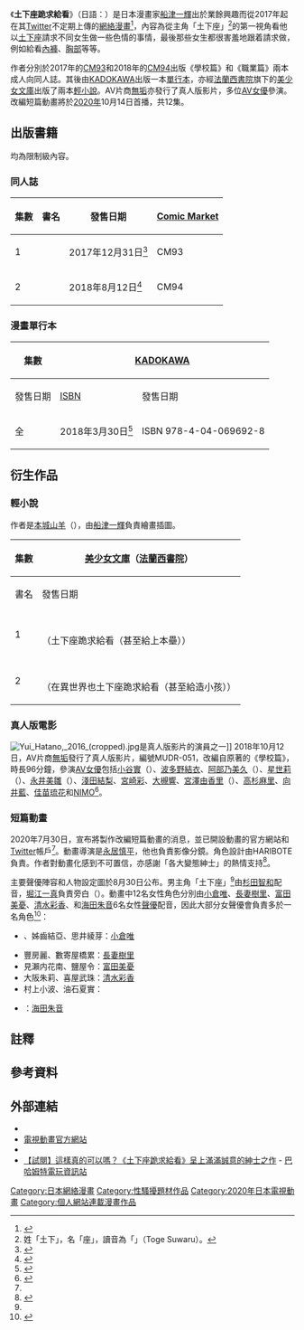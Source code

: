 {{Infobox animanga/Headerofja
|title= 土下座跪求給看
|image= 土下座で頼んでみた.jpg
|size= 
|caption= 漫畫中文版封面
|japanese= 土下座で頼んでみた
|english= 
|kana= 
|romaji= 
|genre= 
}}
{{Infobox animanga/name
|formal= {{Flagicon|TWN}} 土下座跪求給看
|common= 試著用土下座來拜託她們吧
}}
{{Infobox animanga/Manga
|作者= [[船津一輝|船津一輝]]
|出版社= {{Flagicon|JPN}} [[KADOKAWA|KADOKAWA]]<br/>{{Flagicon|TWN}} [[台灣角川|台灣角川]]
|其他出版社= 
|連載雜誌= 
|label= 
|發售日= {{Flagicon|JPN}} 2018年3月30日<br/>{{Flagicon|TWN}} 2019年8月1日
|開始= 
|結束= 
|冊數= 全1冊
|其他=    
}}
{{Infobox animanga/Novel
|輕小說= 是
|作者= [[本城山羊|本城山羊]]（{{lang|ja|ほんじょう山羊}}）
|插圖= 船津一輝
|出版社= {{Flagicon|JPN}} [[法蘭西書院|法蘭西書院]]
|label= [[美少女文庫|美少女文庫]]
|冊數= {{Flagicon|JPN}} 2冊（2018年11月）
}}
{{Infobox animanga/Video
| type            = live movie
| studio          = 無垢
| released        = 2018年10月12日
| runtime         = 96分鐘
}}
{{Infobox animanga/TVAnime
| 圖像 = 
| 尺寸 = 
| 原作 = 船津一輝
| 導演 = [[永居慎平|永居慎平]]
| 人物設定 = HARIBOTE
| 播放開始 = [[日本動畫列表_(2020年)|2020年]]10月14日
| 播放結束 = 12月30日
| 代理發行 = {{Flagicon|TWN}} [[提恩傳媒|提恩傳媒]]
| 播放電視台 = [[AT-X|AT-X]]
| 網絡 = {{Flagicon|TWN}} [[巴哈姆特動畫瘋|巴哈姆特動畫瘋]]
| 版權 = {{lang|ja|ふなつかずき / DMM pictures}}
}}
{{Infobox animanga/Footerofja}}
《'''土下座跪求給看'''》（日語：{{lang|ja|土下座で頼んでみた}}）是日本漫畫家[[船津一輝|船津一輝]]出於業餘興趣而從2017年起在其[[Twitter|Twitter]]不定期上傳的[[網絡漫畫|網絡漫畫]]<ref name="natalie">{{cite web|url=https://natalie.mu/comic/news/389766|script-title=ja:ふなつかずきの同人作品「土下座で頼んでみた」ショートアニメ化が決定|work=[[Natalie_(網站)|Natalie]]|publisher=|date=2020-07-30|accessdate=2020-07-30|language=ja|archive-date=2020-08-30|archive-url=https://web.archive.org/web/20200830133744/https://natalie.mu/comic/news/389766|dead-url=no}}</ref>，內容為從主角「土下座」<ref name="name" group="註">姓「土下」，名「座」，讀音為「{{lang|ja|どげ すわる}}」（Toge Suwaru）。</ref>的第一視角看他以[[土下座|土下座]]請求不同女生做一些色情的事情，最後那些女生都很害羞地跟着請求做，例如給看[[女式內褲|內褲]]、[[胸部|胸部]]等等。

作者分別於2017年的[[Comic_Market|CM93]]和2018年的[[Comic_Market|CM94]]出版《學校篇》和《職業篇》兩本成人向同人誌。其後由[[KADOKAWA|KADOKAWA]]出版一本[[單行本|單行本]]，亦經[[法蘭西書院|法蘭西書院]]旗下的[[美少女文庫|美少女文庫]]出版了兩本[[輕小說|輕小說]]。AV片商[[無垢|無垢]]亦發行了真人版影片，多位[[AV女優|AV女優]]參演。改編短篇動畫將於[[日本動畫列表_(2020年)|2020年]]10月14日首播，共12集。

== 出版書籍 ==
均為限制級內容。

=== 同人誌 ===
{| class=wikitable style="font-size:small;"
!集數
!書名!!發售日期!![[Comic_Market|Comic Market]]
|-
! 1                                      
| {{lang|ja|土下座で頼んでみた～学校編～}} || 2017年12月31日<ref>{{cite web|url=https://www.melonbooks.co.jp/detail/detail.php?product_id=318537&adult_view=1|script-title=ja:土下座で頼んでみた～学校編～|publisher=MELONBOOKS|accessdate=2020-07-30|language=ja|archive-date=2021-05-19|archive-url=https://web.archive.org/web/20210519010656/https://www.melonbooks.co.jp/detail/detail.php?product_id=318537&adult_view=1}}</ref> || CM93
|-
! 2                                      
| {{lang|ja|土下座で頼んでみた～職業編～}} || 2018年8月12日<ref>{{cite web|url=https://www.melonbooks.co.jp/detail/detail.php?product_id=384881&adult_view=1|script-title=ja:土下座で頼んでみた～職業編～|publisher=MELONBOOKS|accessdate=2020-07-30|language=ja|archive-date=2021-06-24|archive-url=https://web.archive.org/web/20210624230309/https://www.melonbooks.co.jp/detail/detail.php?product_id=384881&adult_view=1}}</ref> || CM94
|}

=== 漫畫單行本 ===
{| class=wikitable style="font-size:small;"
!rowspan="2"|集數
!colspan="2"|{{flagicon|JPN}} [[KADOKAWA|KADOKAWA]]
!colspan="2"|{{flagicon|TWN}} [[台灣角川|台灣角川]]
|-
!發售日期!![[ISBN|ISBN]]!!發售日期!!ISBN
|-
! 全                                
| 2018年3月30日<ref>{{cite web|url=https://www.kadokawa.co.jp/product/321710000255/|script-title=ja:土下座で頼んでみた ふなつ　かずき：コミック|publisher=[[KADOKAWA|KADOKAWA]]|accessdate=2020-07-30|language=ja|archive-date=2020-11-28|archive-url=https://web.archive.org/web/20201128053840/https://www.kadokawa.co.jp/product/321710000255/|dead-url=no}}</ref> || ISBN 978-4-04-069692-8
| 2019年8月1日<ref>{{cite web|url=https://www.kadokawa.com.tw/product_detail10487.htm|title=土下座跪求給看|publisher=[[台灣角川|台灣角川]]|accessdate=2020-07-30|archive-date=2021-04-12|archive-url=https://web.archive.org/web/20210412190543/https://www.kadokawa.com.tw/product_detail10487.htm}}</ref> || ISBN 978-957-743125-7
|}

== 衍生作品 ==
=== 輕小說 ===
作者是[[本城山羊|本城山羊]]（{{lang|ja|ほんじょう山羊}}），由[[船津一輝|船津一輝]]負責繪畫插圖。
{| class=wikitable style="font-size:small;"
!rowspan="2"|集數
!colspan="3"|{{flagicon|JPN}} [[美少女文庫|美少女文庫]]（[[法蘭西書院|法蘭西書院]]）
|-
!書名!!發售日期!![[ISBN|ISBN]]
|-
! 1                                      
| {{lang|ja|土下座で（本番まで）頼んでみた}}<br/>（土下座跪求給看（甚至給上本壘）） || 2018年6月18日<ref>{{cite web|url=https://www.bishojobunko.jp/c/item/82960021064350000000.html|script-title=ja:土下座で（本番まで）頼んでみた|publisher=[[法蘭西書院|法蘭西書院]]|accessdate=2020-07-30|language=ja|archive-date=2019-09-04|archive-url=https://web.archive.org/web/20190904000449/http://www.bishojobunko.jp/c/item/82960021064350000000.html|dead-url=no}}</ref> || ISBN 978-482966435-3
|-
! 2                                      
| {{lang|ja|異世界でも土下座で（子作りまで）頼んでみた}}<br/>（在異世界也土下座跪求給看（甚至給造小孩）） || 2018年11月19日<ref>{{cite web|url=https://www.bishojobunko.jp/c/item/82960021064480000000.html|script-title=ja:異世界でも土下座で（子作りまで）頼んでみた|publisher=[[法蘭西書院|法蘭西書院]]|accessdate=2020-07-30|language=ja|archive-date=2019-05-25|archive-url=https://web.archive.org/web/20190525044933/http://www.bishojobunko.jp/c/item/82960021064480000000.html|dead-url=no}}</ref> || ISBN 978-482966448-3
|}

=== 真人版電影 ===
[[File:Yui_Hatano,_2016_(cropped).jpg|thumb]]是真人版影片的演員之一]]
2018年10月12日，AV片商[[無垢|無垢]]發行了真人版影片，編號MUDR-051，改編自原著的《學校篇》，時長96分鐘，參演[[AV女優|AV女優]]包括[[小谷實|小谷實]]（{{lang|ja|小谷みのり}}）、[[波多野結衣|波多野結衣]]、[[阿部乃美久|阿部乃美久]]（{{lang|ja|阿部乃みく}}）、[[星世莉|星世莉]]（{{lang|ja|星セリ}}）、[[永井美雛|永井美雛]]（{{lang|ja|永井みひな}}）、[[淺田結梨|淺田結梨]]、[[宮崎彩|宮崎彩]]、[[大槻響|大槻響]]、[[宮澤由香里|宮澤由香里]]（{{lang|ja|宮沢ゆかり}}）、[[高杉麻里|高杉麻里]]、[[向井藍|向井藍]]、[[佳苗琉花|佳苗琉花]]和[[NIMO|NIMO]]<ref>{{cite web|url=https://www.dmm.co.jp/digital/videoa/-/detail/=/cid=mudr00051/|script-title=ja:土下座で頼んでみた 学校編|publisher=DMM|accessdate=2020-07-30|language=ja|archive-date=2018-10-20|archive-url=https://web.archive.org/web/20181020083922/https://www.dmm.co.jp/digital/videoa/-/detail/=/cid=mudr00051/|dead-url=no}}</ref>。

=== 短篇動畫 ===
2020年7月30日，宣布將製作改編短篇動畫的消息，並已開設動畫的官方網站和[[Twitter|Twitter]]帳戶<ref name="natalie"/>。動畫導演是[[永居慎平|永居慎平]]，他也負責影像分鏡。角色設計由HARIBOTE負責。作者對動畫化感到不可置信，亦感謝「各大變態紳士」的熱情支持<ref name="oricon">{{cite web|url=https://www.oricon.co.jp/news/2168177/full/|script-title=ja:同人誌『土下座で頼んでみた』アニメ化 作者は困惑も「変態紳士さん達」に感謝|work=Oricon News|publisher=[[Oricon|Oricon]]|date=2020-07-30|accessdate=2020-07-30|language=ja}}</ref>。

主要聲優陣容和人物設定圖於8月30日公布。男主角「土下座」<ref name="name" group="註"/>由[[杉田智和|杉田智和]]配音，[[堀江一真|堀江一真]]負責旁白（{{lang|ja|天の声}}）。動畫中12名女性角色分別由[[小倉唯|小倉唯]]、[[長妻樹里|長妻樹里]]、[[富田美憂|富田美憂]]、[[清水彩香|清水彩香]]、{{lang|ja|[[北守さいか|北守さいか]]}}和[[海田朱音|海田朱音]]6名女性[[聲優|聲優]]配音，因此大部分女聲優會負責多於一名角色<ref>{{cite web|url=https://animeanime.jp/article/2020/08/30/55987.html|script-title=ja:「土下座で頼んでみた」杉田智和が土下座役に！ 小倉唯＆富田美憂ほかキャスト一挙公開|work=Anime Anime.jp|date=2020-08-30|accessdate=2020-08-30|language=ja|archive-date=2020-09-19|archive-url=https://web.archive.org/web/20200919130444/https://animeanime.jp/article/2020/08/30/55987.html|dead-url=no}}</ref>：
* {{lang|ja|崖坂みのり}}、姊齒結亞、思井綾芽：[[小倉唯|小倉唯]]
* 豐房麗、數寄屋橋累：[[長妻樹里|長妻樹里]]
* 見瀨内花南、鹽屋令：[[富田美憂|富田美憂]]
* 大阪朱莉、喜屋武珠：[[清水彩香|清水彩香]]
* 村上小波、油石夏實：{{lang|ja|[[北守さいか|北守さいか]]}}
* {{lang|ja|ニノセサンノセ}}：[[海田朱音|海田朱音]]

== 註釋 ==
{{NoteFoot}}

== 參考資料 ==
{{Reflist}}

== 外部連結 ==
* {{Twitter|funatsukazuki|船津一輝}}{{ja icon}}
* [https://dogeza-anime.com/ 電視動畫官方網站]{{ja icon}}
* {{Twitter|dgz_anime|電視動畫}}{{ja icon}}
* [https://gnn.gamer.com.tw/detail.php?sn=183992 【試閱】這樣真的可以嗎？《土下座跪求給看》呈上滿滿誠意的紳士之作] - [[巴哈姆特電玩資訊站|巴哈姆特電玩資訊站]]{{zh-hant}}

{{DEFAULTSORT:Dogeza de Tanondemita}}
[[Category:日本網絡漫畫|Category:日本網絡漫畫]]
[[Category:性騷擾題材作品|Category:性騷擾題材作品]]
[[Category:2020年日本電視動畫|Category:2020年日本電視動畫]]
[[Category:個人網站連載漫畫作品|Category:個人網站連載漫畫作品]]